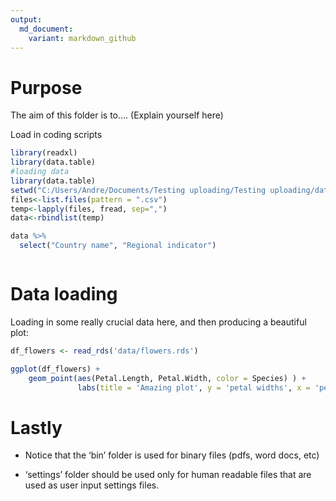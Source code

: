 ---
output:
  md_document:
    variant: markdown_github
---

# Purpose

The aim of this folder is to.... (Explain yourself here)

Load in coding scripts

```{r}
library(readxl)
library(data.table)
#loading data
library(data.table)
setwd("C:/Users/Andre/Documents/Testing uploading/Testing uploading/data/Happy")
files<-list.files(pattern = ".csv")
temp<-lapply(files, fread, sep=",")
data<-rbindlist(temp)
```



```{r}
data %>% 
  select("Country name", "Regional indicator")



```

# Data loading

Loading in some really crucial data here, and then producing a beautiful plot:

```{r}

df_flowers <- read_rds('data/flowers.rds')

ggplot(df_flowers) +
    geom_point(aes(Petal.Length, Petal.Width, color = Species) ) +
               labs(title = 'Amazing plot', y = 'petal widths', x = 'petal lengths')

```

# Lastly

* Notice that the 'bin' folder is used for binary files (pdfs, word docs, etc)

* 'settings' folder should be used only for human readable files that are used as user input settings files.

